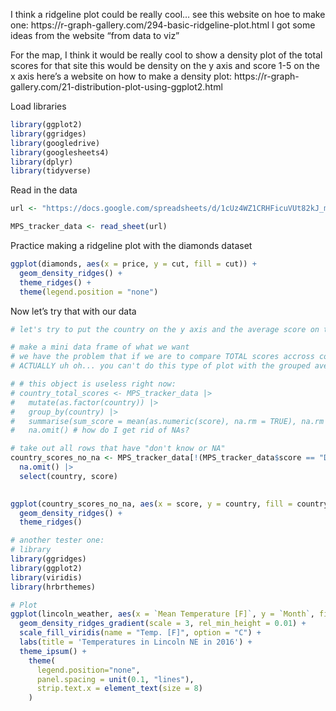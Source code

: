 I think a ridgeline plot could be really cool... see this website on hoe to make one: https://r-graph-gallery.com/294-basic-ridgeline-plot.html
I got some ideas from the website "from data to viz"

For the map, I think it would be really cool to show a density plot of the total scores for that site
this would be density on the y axis and score 1-5 on the x axis 
here's a website on how to make a density plot:
https://r-graph-gallery.com/21-distribution-plot-using-ggplot2.html

Load libraries 
```r
library(ggplot2)
library(ggridges) 
library(googledrive) 
library(googlesheets4) 
library(dplyr)
library(tidyverse)
```


Read in the data 
```r
url <- "https://docs.google.com/spreadsheets/d/1cUz4WZ1CRHFicuVUt82kJ_mL9Ur861Dn1c0BYu3NmRY/edit#gid=0"

MPS_tracker_data <- read_sheet(url)
```

Practice making a ridgeline plot with the diamonds dataset 
```r
ggplot(diamonds, aes(x = price, y = cut, fill = cut)) +
  geom_density_ridges() +
  theme_ridges() + 
  theme(legend.position = "none")
```

Now let's try that with our data 
```r
# let's try to put the country on the y axis and the average score on the x axis 

# make a mini data frame of what we want 
# we have the problem that if we are to compare TOTAL scores accross countries, some countries have more sites and observations... this is why I'm going with the average for now
# ACTUALLY uh oh... you can't do this type of plot with the grouped averages 

# # this object is useless right now: 
# country_total_scores <- MPS_tracker_data |> 
#   mutate(as.factor(country)) |> 
#   group_by(country) |> 
#   summarise(sum_score = mean(as.numeric(score), na.rm = TRUE), na.rm = TRUE) |> 
#   na.omit() # how do I get rid of NAs?

# take out all rows that have "don't know or NA"
country_scores_no_na <- MPS_tracker_data[!(MPS_tracker_data$score == "Don't know or N/A"), ] |> 
  na.omit() |> 
  select(country, score)

  
ggplot(country_scores_no_na, aes(x = score, y = country, fill = country)) +
  geom_density_ridges() +
  theme_ridges() 
```

```r
# another tester one: 
# library
library(ggridges)
library(ggplot2)
library(viridis)
library(hrbrthemes)

# Plot
ggplot(lincoln_weather, aes(x = `Mean Temperature [F]`, y = `Month`, fill = ..x..)) +
  geom_density_ridges_gradient(scale = 3, rel_min_height = 0.01) +
  scale_fill_viridis(name = "Temp. [F]", option = "C") +
  labs(title = 'Temperatures in Lincoln NE in 2016') +
  theme_ipsum() +
    theme(
      legend.position="none",
      panel.spacing = unit(0.1, "lines"),
      strip.text.x = element_text(size = 8)
    )
```

